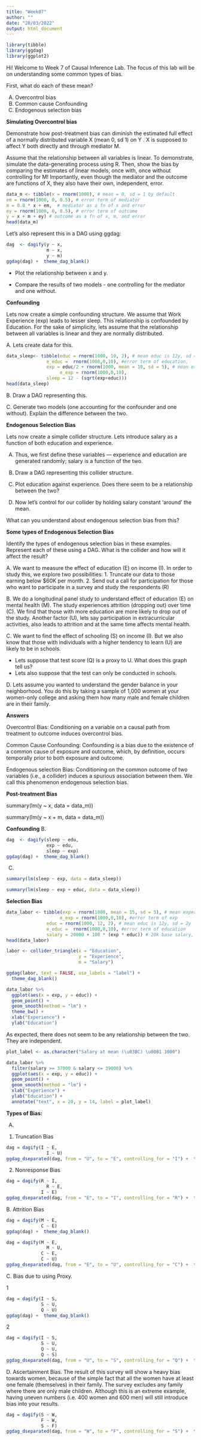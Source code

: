 ```yaml
---
title: "Week07"
author: ""
date: "28/03/2022"
output: html_document
---
```


```r
library(tibble)
library(ggdag)
library(ggplot2)
```

Hi! Welcome to Week 7 of Causal Inference Lab. The focus of this lab will be on understanding some common types of bias. 

First, what do each of these mean? 

A) Overcontrol bias
B) Common cause Confounding
C) Endogenous selection bias

**Simulating Overcontrol bias**

Demonstrate how post-treatment bias can diminish the estimated full effect of a normally distributed variable X (mean 0, sd 1) on Y . X is supposed to affect Y both directly and through mediator M. 

Assume that the relationship between all variables is linear. To demonstrate, simulate the data-generating process using R. Then, show the bias by comparing the estimates of linear models, once with, once without controlling for M! Importantly, even though the mediator and the outcome are functions of X, they also have their own, independent, error. 

```r
data_m <- tibble(x = rnorm(1000), # mean = 0, sd = 1 by default
em = rnorm(1000, 0, 0.5), # error term of mediator
m = 0.8 * x + em,  # mediator as a fn of x and error
ey = rnorm(1000, 0, 0.5), # error term of outcome
y = x + m + ey) # outcome as a fn of x, m, and error
head(data_m)
```

Let's also represent this in a DAG using ggdag:

```r
dag  <- dagify(y ~ x,
               m ~ x,
               y ~ m)
ggdag(dag) +  theme_dag_blank()
```

- Plot the relationship between x and y.

- Compare the results of two models - one controlling for the mediator and one without.


**Confounding**

Lets now create a simple confounding structure. We assume that Work Experience (exp) leads to lesser sleep. This relationship is confounded by Education. For the sake of simplicity, lets assume that the relationship between all variables is linear and they are normally distributed. 

A. Lets create data for this. 

```r
data_sleep<- tibble(educ = rnorm(1000, 10, 2), # mean educ is 12y, sd = 2y
               e_educ =  rnorm(1000,0,10), #error term of education, 
               exp = educ/2 + rnorm(1000, mean = 10, sd = 5), # mean experience is 15y, sd = 5y
                    e_exp = rnorm(1000,0,10),
               sleep = 12 - (sqrt(exp+educ)))
head(data_sleep)
```

B. Draw a DAG representing this.

C. Generate two models (one accounting for the confounder and one without). Explain the difference between the two. 

**Endogenous Selection Bias**

Lets now create a simple collider structure. Lets introduce salary as a function of both education and experience.

A) Thus, we first define these variables — experience and education are generated randomly; salary is a function of the two.

B) Draw a DAG representing this collider structure.

C) Plot education against experience. Does there seem to be a relationship between the two? 

D) Now let's control for our collider by holding salary constant ‘around’ the mean.  

What can you understand about endogenous selection bias from this?


**Some types of Endogenous Selection Bias**

Identify the types of endogenous selection bias in these examples. Represent each of these using a DAG. What is the collider and how will it affect the result? 

A. We want to measure the effect of education (E) on income (I). In order to study this, we explore two possibilities:
  1. Truncate our data to those earning below $60K per month. 
  2. Send  out a call for participation for those who want to participate in a survey and study the respondents (R)

B. We do a longitudinal panel study to understand effect of education (E) on mental health (M). The study experiences attrition (dropping out) over time (C). We find that those with more education are more likely to drop out of the study. Another factor (U), lets say participation in extracurricular activities, also leads to attrition and at the same time affects mental health. 

C. We want to find the effect of schooling (S) on income (I). But we also know that those with individuals with a higher tendency to learn (U) are likely to be in schools. 

- Lets suppose that test score (Q) is a proxy to U. What does this graph tell us?
- Lets also suppose that the test can only be conducted in schools. 

D. Lets assume you wanted to understand the gender balance in your neighborhood. You do this by taking a sample of 1,000 women at your women-only college and asking them how many male and female children are in their family. 



**Answers**

Overcontrol Bias: Conditioning on a variable on a causal path from treatment to outcome induces overcontrol bias.

Common Cause Confounding: Confounding is a bias due to the existence of a common cause of exposure and outcome, which, by definition, occurs temporally prior to both exposure and outcome.

Endogenous selection Bias:  Conditioning on the common outcome of two variables (i.e., a collider) induces a spurious association between them. We call this phenomenon endogenous selection bias.


**Post-treatment Bias**


summary(lm(y ~ x, data = data_m))



summary(lm(y ~ x + m, data = data_m))


**Confounding**
B. 
```r
dag  <- dagify(sleep ~ edu,
               exp ~ edu,
               sleep ~ exp)
ggdag(dag) +  theme_dag_blank()
```

C. 
```r
summary(lm(sleep ~ exp, data = data_sleep))
```

```r
summary(lm(sleep ~ exp + educ, data = data_sleep))
```


**Selection Bias**

```r
data_labor <- tibble(exp = rnorm(1000, mean = 15, sd = 5), # mean experience is 15y, sd = 5y
                    e_exp = rnorm(1000,0,10), #error term of exp
               educ = rnorm(1000, 12, 2), # mean educ is 12y, sd = 2y
               e_educ =  rnorm(1000,0,10), #error term of education
               salary = 20000 + 100 * (exp * educ)) # 20k base salary, + 100 times product of educ and exp
head(data_labor)
```


```r
labor <- collider_triangle(x = "Education",
                           y = "Experience",
                           m = "Salary")

ggdag(labor, text = FALSE, use_labels = "label") +
  theme_dag_blank()
```


```r
data_labor %>% 
  ggplot(aes(x = exp, y = educ)) +
  geom_point() +
  geom_smooth(method = "lm") +
  theme_bw() +
  xlab("Experience") +
  ylab("Education")
```

As expected, there does not seem to be any relationship between the two. They are independent.

```r
plot_label <- as.character("Salary at mean (\u03BC) \u00B1 1000")

data_labor %>% 
  filter(salary >= 37000 & salary <= 39000) %>% 
  ggplot(aes(x = exp, y = educ)) +
  geom_point() +
  geom_smooth(method = "lm") +
  xlab("Experience") +
  ylab("Education") +
  annotate("text", x = 20, y = 14, label = plot_label)
```


**Types of Bias:**

A) 

1. Truncation Bias

```r
dag = dagify(I ~ E,
               I ~ U)
ggdag_dseparated(dag, from = "U", to = "E", controlling_for = "I") +  theme_dag_blank()
```

2. Nonresponse Bias

```r
dag = dagify(R ~ I,
               R ~ E,
             I ~ E)
ggdag_dseparated(dag, from = "E", to = "I", controlling_for = "R") +  theme_dag_blank()
```

B. Attrition Bias

```r
dag = dagify(M ~ E,
             C ~ E)
ggdag(dag) +  theme_dag_blank()
```

```r
dag = dagify(M ~ E,
               M ~ U,
             C ~ E,
             C ~ U)
ggdag_dseparated(dag, from = "E", to = "U", controlling_for = "C") +  theme_dag_blank()
```

C. Bias due to using Proxy.

1
```r
dag = dagify(I ~ S,
             S ~ U,
             Q ~ U)
ggdag(dag) +  theme_dag_blank()
```

2
```r
dag = dagify(I ~ S,
             S ~ U,
             Q ~ U,
             Q ~ S)
ggdag_dseparated(dag, from = "U", to = "S", controlling_for = "Q") +  theme_dag_blank()
```


D. Ascertainment Bias. The result of this survey will show a heavy bias towards women, because of the simple fact that all the women have at least one female (themselves) in their family. The survey excludes any family where there are only male children. Although this is an extreme example, having uneven numbers (i.e. 400 women and 600 men) will still introduce bias into your results.

```r
dag = dagify(S ~ W,
             F ~ W,
             S ~ F)
ggdag_dseparated(dag, from = "W", to = "F", controlling_for = "S") +  theme_dag_blank()
```




